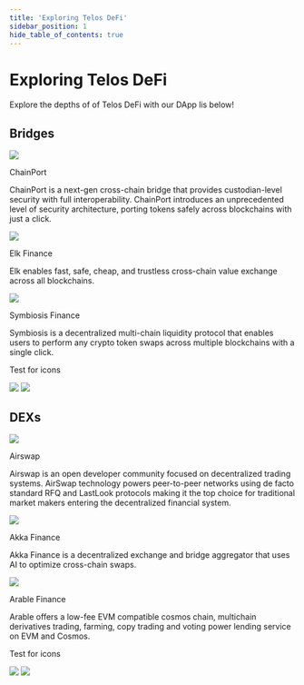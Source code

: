 ---
title: 'Exploring Telos DeFi'
sidebar_position: 1
hide_table_of_contents: true
---

# Exploring Telos DeFi

Explore the depths of of Telos DeFi with our DApp lis below!


## Bridges 

<div class="app-cards-display">

<div class="app-card-container">
    <div class="app-card">
      <div class="app-img-content">
        <img src="https://pbs.twimg.com/profile_images/1404186317416767491/VE-tUL-q_400x400.png"/>
      </div>
      <div class="app-content">
        <p class="app-heading">ChainPort</p>
        <p>
          ChainPort is a next-gen cross-chain bridge that provides custodian-level security with full interoperability. ChainPort introduces an unprecedented level of security architecture, porting tokens safely across blockchains with just a click.
        </p>
      </div>
    </div>
  </div>

<div class="app-card-container">
  <div class="app-card">
  <div class="app-img-content">
    <img src="https://4126527139-files.gitbook.io/~/files/v0/b/gitbook-x-prod.appspot.com/o/spaces%2F-MW_PNk7A0t0ux_cdlkt-887967055%2Fuploads%2FKq7UvOuixpKtHXiLZ54l%2FElk%20Logo%20512x512.png?alt=media&token=785092f4-1f8c-4d1e-a06e-95ff24de0944"/>
  </div>
  <div class="app-content">
    <p class="app-heading">Elk Finance</p>
    <p>
        Elk enables fast, safe, cheap, and trustless cross-chain value exchange across all blockchains.
    </p>
  </div>
</div>
</div>

<div class="app-card-container">
    <div class="app-card">
        <div class="app-img-content">
            <img src="https://uploads-ssl.webflow.com/61fcf1270803af7f74e70710/624b0bd2de671b0f97651692_logo%20black-solo.png"/>
        </div>
        <div class="app-content">
            <p class="app-heading">Symbiosis Finance</p>
            <p>
                Symbiosis is a decentralized multi-chain liquidity protocol that enables users to perform any crypto token swaps across multiple blockchains with a single click. 
            </p>
        </div>
        <div class="app-icons">
        <p>Test for icons</p>
            <img class="card-icon" src="https://cdn-icons-png.flaticon.com/128/5968/5968958.png" />
            <img class="card-icon" src="https://cdn-icons-png.flaticon.com/128/1006/1006771.png" />
        </div>
    </div>
</div>

</div>

## DEXs

<div class="app-cards-display">

<div class="app-card-container">
    <div class="app-card">
      <div class="app-img-content">
        <img src="https://seeklogo.com/images/A/airswap-ast-logo-3BB5D1E9DD-seeklogo.com.png"/>
      </div>
      <div class="app-content">
        <p class="app-heading">Airswap</p>
        <p>
          Airswap is an open developer community focused on decentralized trading systems. AirSwap technology powers peer-to-peer networks using de facto standard RFQ and LastLook protocols making it the top choice for traditional market makers entering the decentralized financial system.
        </p>
      </div>
    </div>
  </div>

<div class="app-card-container">
  <div class="app-card">
  <div class="app-img-content">
    <img src="https://i.ibb.co/s6GCzqH/rd-Avz-Jxw-400x400-removebg-preview.png"/>
  </div>
  <div class="app-content">
    <p class="app-heading">Akka Finance</p>
    <p>
        Akka Finance is a decentralized exchange and bridge aggregator that uses AI to optimize cross-chain swaps.
    </p>
  </div>
</div>
</div>

<div class="app-card-container">
    <div class="app-card">
        <div class="app-img-content">
            <img src="https://avatars.githubusercontent.com/u/89365999?s=200&v=4"/>
        </div>
        <div class="app-content">
            <p class="app-heading">Arable Finance</p>
            <p>
                Arable offers a low-fee EVM compatible cosmos chain, multichain derivatives trading, farming, copy trading and voting power lending service on EVM and Cosmos.
            </p>
        </div>
        <div class="app-icons">
        <p>Test for icons</p>
            <img class="card-icon" src="https://cdn-icons-png.flaticon.com/128/5968/5968958.png" />
            <img class="card-icon" src="https://cdn-icons-png.flaticon.com/128/1006/1006771.png" />
        </div>
    </div>
</div>

</div>